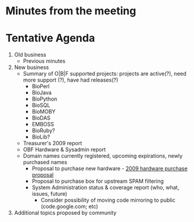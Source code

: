 =Minutes from the meeting=

=Tentative Agenda=
# Old business 
#* Previous minutes
# New business
#* Summary of O|B|F supported projects: projects are active(?), need more support (?), have had releases(?)
#** BioPerl
#** BioJava
#** BioPython
#** BioSQL
#** BioMOBY
#** BioDAS
#** EMBOSS
#** BioRuby?
#** BioLib?
#* Treasurer's 2009 report
#* OBF Hardware & Sysadmin report
#* Domain names currently registered, upcoming expirations, newly purchased names
#** Proposal to purchase new hardware - [[2009 hardware purchase proposal]]
#** Proposal to purchase box for upstream SPAM filtering
#** System Administration status & coverage report (who, what, issues, future)
#*** Consider possibility of moving code mirroring to public (code.google.com; etc)
# Additional topics proposed by community